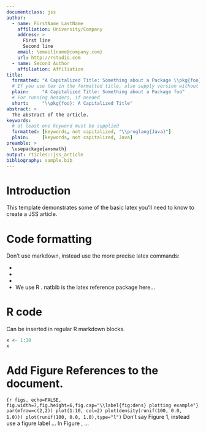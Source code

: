 ```yaml
---
documentclass: jss
author:
  - name: FirstName LastName
    affiliation: University/Company
    address: >
      First line
      Second line
    email: \email{name@company.com}
    url: http://rstudio.com
  - name: Second Author
    affiliation: Affiliation
title:
  formatted: "A Capitalized Title: Something about a Package \\pkg{foo}"
  # If you use tex in the formatted title, also supply version without
  plain:     "A Capitalized Title: Something about a Package foo"
  # For running headers, if needed
  short:     "\\pkg{foo}: A Capitalized Title"
abstract: >
  The abstract of the article.
keywords:
  # at least one keyword must be supplied
  formatted: [keywords, not capitalized, "\\proglang{Java}"]
  plain:     [keywords, not capitalized, Java]
preamble: >
  \usepackage{amsmath}
output: rticles::jss_article
bibliography: sample.bib
---
```


# Introduction

This template demonstrates some of the basic latex you'll need to know to create a JSS article.


# Code formatting

Don't use markdown, instead use the more precise latex commands:

* \proglang{Java}
* \pkg{plyr}
* \code{print("abc")}
*  We use R \citep{rcoreteamLanguageEnvironmentStatistical2018}. natbib is the latex reference package here...
 
# R code

Can be inserted in regular R markdown blocks.

```r
x <- 1:10
x
```

# Add Figure References to the document. 

```{r figs, echo=FALSE, fig.width=7,fig.height=6,fig.cap="\\label{fig:dens} plotting example"}
par(mfrow=c(2,2))
plot(1:10, col=2)
plot(density(runif(100, 0.0, 1.0)))
plot(runif(100, 0.0, 1.0),type="l")
```
Don't say Figure 1, instead use a figure label ... In Figure \ref{fig:dens}, ...

